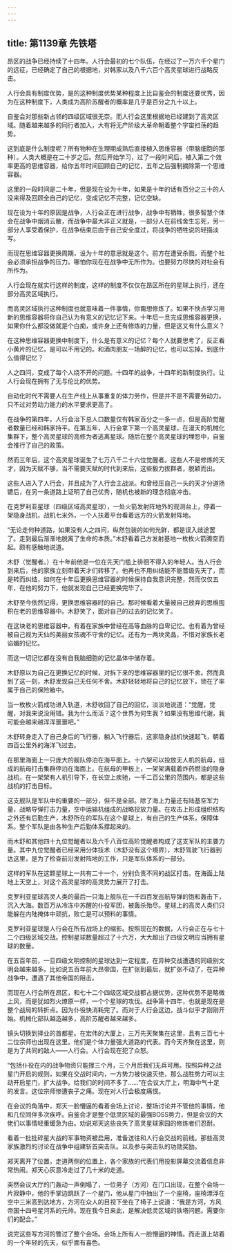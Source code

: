 ```yaml
---
---
---
```

title: 第1139章 先铁塔
---



昂区的战争已经持续了十四年。人行会最初的七个队伍，在经过了一万六千个星门的远征，已经确定了自己的根据地，对韩家以及八千六百个高灵星球进行战略反击。

人行会具有制度优势，是的这种制度优势某种程度上比自鉴会的制度还要优秀，因为在这种制度下，人类成为高阶苏醒者的概率是几乎是百分之九十以上。

自鉴会对那些新占领的四级区域很无奈。而人行会这里根据地已经建到了高灵区域。随着越来越多的同行者加入，大有将无产阶级大革命朝着整个宇宙扫荡的趋势。

这到底是什么制度呢？所有物种在生理期成熟后直接植入思维容器（带脑细胞的那种）。人类大概是在二十岁之后。然后开始学习，过了一段时间后，植入第二个效率更高的思维容器，给你五年时间回顾自己的记忆，五年之后强制摘除第一个思维容器。

这里的一段时间是二十年，但是现在设为十年，如果是十年的话有百分之三十的人没来得及回顾全自己的记忆，变成记忆不完整，记忆空缺。

现在设为十年的原因是战争，人行会正在进行战争，战争中有牺牲，很多智慧个体会在战争中烟消云散，而战争中最大非正义就是，一部分人在前线舍生忘死，另一部分人享受着保护，在战争结束后由于自己安全度过，将战争的牺牲说的轻描淡写。

而现在思维容器更换周期，设为十年的意思就是这个。前方在遭受杀戮，而整个社会必须承担战争的压力。哪怕你现在在战争中无所作为。也要努力尽快的对社会有所作为。

人行会现在就实行这样的制度，这样的制度不仅仅在昂区所在的星球上执行，还在部分高灵区域执行。

而高灵区域执行这种制度也就意味着一件事情，你甭想修炼了。如果不快点学习用新的思维容器将你自己认为有意义的记忆记下来。十年后一旦完成思维容器更换，如果你什么都没做就是个白痴，或许身上还有修炼的力量，但是这又有什么意义？

在这种思维容器更换中制度下，什么是有意义的记忆？每个人就要思考了，反正看小黄片的记忆，是可以不用记的。和酒肉朋友一场醉的记忆，也可以忘掉。到底什么值得记忆？

人之四问，变成了每个人绕不开的问题。十四年的战争，十四年的新制度执行。让人行会现在拥有了无与伦比的优势。

自动化时代不需要人在生产线上从事重复的体力劳作，但是并不是不需要劳动力。只不过对劳动力能力的水平要求更高了。

在战争的第四年，人行会治下总人口数量仅有韩家百分之一多一点，但是高阶觉醒者数量已经和韩家持平。在第五年，人行会拿下第一个高灵星球，在漫天的机械化集群下，整个高灵星球的高修为者逃离星球。随后在整个高灵星球的埋怨中，自鉴会推行了自己的政策。

然而三年后，这个高灵星球诞生了七万八千二十六位觉醒者。这些人不是修炼的天才，因为天赋不够，当不需要天赋的时代到来后，这些毅力拔群者，脱颖而出。

这些人进入了人行会，并且成为了人行会主战派。和曾经压自己一头的天才分道扬镳后，在另一条道路上证明了自己优秀，随机也被新的理念彻底冲击。

在克罗利亚星球（四级区域高灵星球），一处火箭发射阵地外的观测台上，停着一架隐身战机，战机七米外，一个人扶着平台看着远方的火箭发射阵地。

“无论走何种道路，如果没有人之四问，纵然包装的如何光鲜，都是误入歧途罢了。走到最后渐渐地脱离了生命的本质。”木舒看着己方发射基地一枚枚火箭腾空而起。颇有感触地说道。

木舒（觉醒者。）在十年前他是一位在先天门槛上徘徊不得入的年轻人。当人行会到来后，他的家族立刻带着天才们转移了。他再也不用纠结能不能晋级先天了，而是转而纠结，如何在十年后更换思维容器的时候保持自我意识完整，然而仅仅五年，在他的努力下，他就发现自己已经更换完毕了。

木舒至今依然记得，更换思维容器时的自己。那时候看着大量被自己放弃的思维囤积在老的思维容器中。木舒笑了，面对自己的过去的记忆笑了。

在这块老的思维容器中。有着在家族中曾经在高等血脉的自卑记忆。也有着为曾经被自己视为天仙的美丽女孩魂不守舍的记忆。还有为一两块灵晶，不惜对家族长老谄媚的记忆。

而这一切记忆都在没有自我脑细胞的记忆晶体中储存着。

木舒原以为自己在更换记忆的时候，对拆下来的思维容器里的记忆很不舍。然而真到了这一刻，木舒发现自己无任何不舍。木舒轻轻地将自己的记忆放下，锁在了率属于自己的保险箱中。

当一枚枚火箭成功进入轨道，木舒收回了自己的回忆，淡淡地说道：“觉醒，觉醒，对我来说没用错。我为什么而活？这个世界为何生我？如果没有思维代谢，我可能会越来越浑浑噩噩吧。”

木舒转身走入了自己身后的飞行器，躺入飞行器后，这家隐身战机快速起飞，朝着四百公里外的海洋飞过去。

在那里海面上一只庞大的舰队停泊在海平面上。十六架可以投放无人机的航母，组成的航母打击集群停泊在海面上。在航母的甲板上，一架架满载着炸药燃油的隐身战机，在一架架有人机引导下，在长空上疾驰，一千二百公里的范围内，都是这些战机的打击目标。

这支舰队是军队中的重要的一部分，但不是全部。除了海上力量还有陆基空军力量，战略导弹打击力量，空中运输机组成的战略投放力量。在攻击上形成组织结构之外还有后勤生产，木舒所在的军队在这个星球上，有自己的生产体系，保障体系。整个军队是由各种生产后勤体系撑起来的。

而木舒和其他四十九位觉醒者以及六千八百位高阶觉醒者构成了这支军队的主要力量。其中九位觉醒者已经采用分体技术（木舒没有这个境界），木舒驾驶飞行器到达这里，是为了检查前沿发射阵地的工作，只是军队体系的一部分。

这样的军队在这颗星球上一共有二十一个，分别负责不同的战区打击。在海面上陆地上天空上，对这个高灵星球的高灵势力展开了打击。

克罗利亚星球高灵人类的最后一只海上舰队在一千四百发巡航导弹的饱和轰击下，沉入大海。数百万从冷冻中苏醒的仆役军团，被轰杀殆尽。星球上的高灵人类们只能躲在内陆掩体中顽抗，败亡是可以预料的事情。

克罗利亚星球是人行会在所有战场上的缩影。按照现在的数据，人行会正在与七十二个四级区域交战。控制星球数量超过了十六万，大大超出了四级文明应当拥有星球的数量。

在五百年前，一旦四级文明控制的星球达到一定程度，在异种交战遭遇的同级别文明会越来越多。比如说五百年前大昂帝国，在扩张到最后，就扩张不动了，在异种战争中，遭遇了其他帝国的阻击。

而现在人行会所在昂区，和七十二个四级区域交战都占据优势，这种优势不是略微上风，而是犹如烈火燎原一样，一个个星球的攻伐。战争第十四年，也就是现在是整个战局的转折点。因为仆役快消耗完了。而对于人行会这边，战斗似乎才刚刚开始。机械化部队越造越多，高阶苏醒者越来越多。

镜头切换到择业的首都星。在宏伟的大厦上，三万先天聚集在这里，且有三百七十二位宗师也出现在这里。他们是个体力量强大道路的代表。而今天齐聚在这里，则是为了共同的敌人——人行会。人行会现在犯了众怒。

“包括仆役在内的战争物资只能撑三个月，三个月后我们无兵可用。按照异种之战星门开启的规则，如果在交战时间内，一方势力被快速灭绝，那么战胜势力可以主动开启星门，扩大战争。给我们的时间不多了……”在会议大厅上，明海中气十足的发言。这位宗师惨遭丧子之痛。现在对人行会极度痛恨。

在会议的角落中，郑天一脸懵逼的看着会场上讨论，整场讨论并不管他的事情，他和几位同伴多次疾呼。自鉴会才是整个低灵区域的最强BOSS势力，但是会议的大佬们以事情轻重缓急为由。劝说郑天这些丧失了高灵星球家园的修炼者们忍耐。

看着一批批碎星大战的军事物资被启用，准备送往和人行会交战的前线。那些高灵家族激烈的讨论在战争中组建斩首突击队。以及参与突击队的功勋奖励。

郑天离开了位置，走道两侧的位置上，各个家族的代表们用投影屏幕交流着信息非常热闹。郑天心灰意冷走过了几十米的走道。

突然会议大厅的门轰动一声倒塌了，一位男子（方河）在门口出现，在整个会场一片寂静中，他的手掌边跳跃了一个星门，他从星门中抽出了一个座椅，座椅漂浮在空中三米高到达地方，方河在众人的目视下坐在了椅子上说道：“我是方河，方风帝国十四号星河系的元帅。现在我今日来此，是解决低灵区域的铁塔问题。需要你们的配合。”

说完这些写方河的瞥过了整个会场。会场上所有人一脸懵逼的神情。而走道上站着的一个年轻的先天，似乎面有喜色。